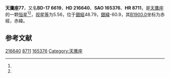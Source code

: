 {{Starbox begin
| name = 天鷹座77
}}
{{Starbox observe
| epoch = [[J2000.0|J2000.0]]
| constell = [[天鷹座|天鷹座]]<ref name=SIMBAD>{{cite web
 | url=http://simbad.u-strasbg.fr/simbad/sim-id?Ident=HR+8711
 | title=Pulsating variable Star
 | publisher=Centre de Données astronomiques de Strasbourg
 | work=SIMBAD
 | accessdate=2012-07-13
 | archive-date=2016-03-17
 | archive-url=https://web.archive.org/web/20160317215649/http://simbad.u-strasbg.fr/simbad/sim-id?Ident=HR+8711
 | dead-url=no
 }}</ref><ref name=DATA>{{cite web
 | url=http://vizier.u-strasbg.fr/viz-bin/VizieR-5?-out.add=.&-source=5050&-corr=PK=HR&-out.max=9999&HR=8711
 | title=VizieR Detailed Page
 | accessdate=2012-07-13
 | archive-date=2016-03-05
 | archive-url=https://web.archive.org/web/20160305054715/http://vizier.u-strasbg.fr/viz-bin/VizieR-5?-out.add=.&-source=5050&-corr=PK=HR&-out.max=9999&HR=8711
 | dead-url=no
 }}</ref>
| 星官 = 
| ra = {{RA|22|54|45.5}}<ref name=SIMBAD /><ref name=DATA />
| dec = {{DEC|-16|16|19}}<ref name=SIMBAD /><ref name=DATA />
| appmag_v = 5.56<ref name=SIMBAD /><ref name=DATA />
}}
{{Starbox character
| class = K2.5IIIb<ref name=SIMBAD /><ref name=DATA />
| b-v = 1.14<ref name=SIMBAD /><ref name=DATA />
| u-b = 1.09<ref name=SIMBAD /><ref name=DATA />
| r-i = <ref name=SIMBAD /><ref name=DATA />
| variable = 
}}
{{Starbox astrometry
| radial_v = 1.09
| prop_mo_ra = -36
| parallax = 0.019
| p_error = 
}}
{{Starbox catalog
| names =BD-17 6619，[[SAO星表|SAO]] 165376，[[HD星表|HD]] 216640，[[HR星表|HR]] 8711}}
{{Starbox reference |Simbad=HR+8711}}
{{Starbox end}}

'''天鷹座77'''，又名'''BD-17 6619'''，'''HD 216640'''、'''SAO 165376'''、'''HR 8711'''，是[[天鷹座|天鷹座]]的一颗[[恒星|恒星]]<ref name=SIMBAD /><ref name=DATA />，[[视星等|视星等]]为5.56，位于[[銀道座標系|銀經]]48.79，[[銀道座標系|銀緯]]-60.9，其[[B1900.0|B1900.0]]坐标为赤經{{RA|22|49|28}}，赤緯{{DEC|-16|-60.9|8}}。

== 参考文献 ==
{{reflist}}

{{star-stub}}

{{天鷹座恒星}}

[[Category:HD和HDE天體|216640]]
[[Category:HR天體|8711]]
[[Category:SAO天體|165376]]
[[Category:天鹰座|Category:天鹰座]]